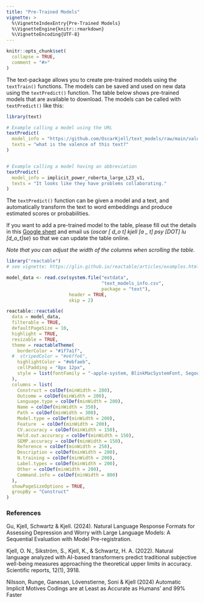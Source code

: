 ```yaml
---
title: "Pre-Trained Models"
vignette: >
  %\VignetteIndexEntry{Pre-Trained Models}
  %\VignetteEngine{knitr::rmarkdown}
  %\VignetteEncoding{UTF-8}
---
```


```r
knitr::opts_chunk$set(
  collapse = TRUE,
  comment = "#>"
)
```



The text-package allows you to create pre-trained models using the `textTrain()` functions. The models can be saved and used on new data using the `textPredict()` function. The table below shows pre-trained models that are available to download. The models can be called with `textPredict()` like this:

```r
library(text)

# Example calling a model using the URL
textPredict(
  model_info = "https://github.com/OscarKjell/text_models/raw/main/valence_models/facebook_model.rds",
  texts = "what is the valence of this text?"
)


# Example calling a model having an abbreviation
textPredict(
  model_info = implicit_power_roberta_large_L23_v1,
  texts = "It looks like they have problems collaborating."
)
```

The `textPredict()` function can be given a model and a text, and automatically transform the text to word embeddings and produce estimated scores or probabilities.

If you want to add a pre-trained model to the table, please fill out the details in this [Google sheet](https://docs.google.com/spreadsheets/d/1K16JdK7zOmuRktqgaYs5sgaHnkUVwB9v6ERxZdd9iW8/edit#gid=0) and email us (*oscar [ d_o t] kjell [a _ t] psy [DOT] lu [d_o_t]se*) so that we can update the table online.

*Note that you can adjust the width of the columns when scrolling the table.*

```r
library("reactable")
# see vignette: https://glin.github.io/reactable/articles/examples.html#custom-rendering

model_data <- read.csv(system.file("extdata",
                                   "text_models_info.csv",
                                   package = "text"),
                       header = TRUE, 
                       skip = 2)

reactable::reactable(
  data = model_data,
  filterable = TRUE,
  defaultPageSize = 10,
  highlight = TRUE, 
  resizable = TRUE,
  theme = reactableTheme(
    borderColor = "#1f7a1f",
  #  stripedColor = "#e6ffe6",
    highlightColor = "#ebfaeb",
    cellPadding = "8px 12px",
    style = list(fontFamily = "-apple-system, BlinkMacSystemFont, Segoe UI, Helvetica, Arial, sans-serif")
  ),
  columns = list(
    Construct = colDef(minWidth = 280),
    Outcome = colDef(minWidth = 200),
    Language.type = colDef(minWidth = 200),
    Name = colDef(minWidth = 350),
    Path = colDef(minWidth = 300),
    Model.type = colDef(minWidth = 200),
    Feature  = colDef(minWidth = 200),
    CV.accuracy = colDef(minWidth = 150),
    Held.out.accuracy = colDef(minWidth = 150),
    SEMP.accuracy = colDef(minWidth = 150),
    Reference = colDef(minWidth = 250),
    Description = colDef(minWidth = 200),
    N.training = colDef(minWidth = 200),
    Label.types = colDef(minWidth = 200),
    Other = colDef(minWidth = 200),
    Command.info = colDef(minWidth = 800)
  ), 
  showPageSizeOptions = TRUE,
  groupBy = "Construct"
)
```


### References

Gu, Kjell, Schwartz & Kjell. (2024). Natural Language Response Formats for Assessing Depression and Worry with Large Language Models: A Sequential Evaluation with Model Pre-registration.

Kjell, O. N., Sikström, S., Kjell, K., & Schwartz, H. A. (2022). Natural language analyzed with AI-based transformers predict traditional subjective well-being measures approaching the theoretical upper limits in accuracy. Scientific reports, 12(1), 3918.

Nilsson, Runge, Ganesan, Lövenstierne, Soni & Kjell (2024) Automatic Implicit Motives Codings are at Least as Accurate as Humans’ and 99% Faster
